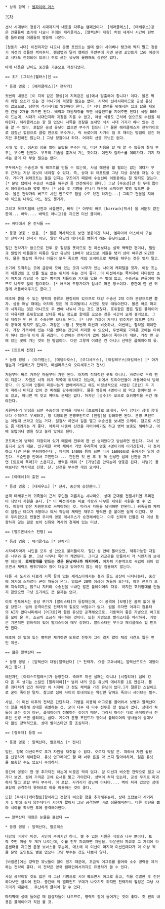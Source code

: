  * 상위 항목 : [[엠파이어 어스]]
 

[[목차]]


 선사 시대부터 청동기 시대까지의 내용을 다루는 캠페인이다. [헤라클레스], [테세우스]같은 인물들이 초기에 나오나 후에는 페리클레스, [알렉산더 대왕] 처럼 세계사 시간에 한번쯤 들어봤을 이름들의 영웅이 나온다.

 [청동기 시대] 이전까지만 나오니 문명 포인트는 쓸데 없이 사이버나 탱크에 찍지 말고 청동기 이전의 것들만 찍어주자. 랜덤맵과 달리 캠페인 후반부에 가면 문명 포인트가 150 이상이고 시대도 한정되어 있으니 주로 쓰는 유닛에 몰빵해도 상관은 없다.

 아래 내용은 난이도 중간을 기준으로 작성되었다.

 == 초기 [그리스|헬라스]인 ==

 * 등장 영웅 : [헤라클레스][* 전략가]


 컷씬의 내용은 [이 지옥 같은 행성|이 지옥같은 섬]에서 탈출해야 합니다! 이다. 물론 딱히 위협 요소가 있는 건 아니기에 걱정할 필요는 없다. 시작이 선사시대이므로 공성 유닛이 없으므로, 당연히 석기시대로 발전해야 한다. [* 시대 발전을 위해서는 집과 탑을 제외한 건물 2개를 지으면 된다. 배럭과 자원채취를 위한 세틀먼트를 지어주면 된다] 식량 800이 드는데, 시대가 시대인지라 곡창을 지을 수 없고, 야생 식물도 근처에 없으므로 수렵을 해야한다. 헤라클레스는 할 일 없으니 서쪽을 정찰을 보내면 석시 시대 기지가 하나 있는 것을 알 수 있다. 포탑은 공성 유닛이 없으면 부수기 힘드니 [* 물론 헤라클레스가 전략가이므로 엄청난 힐링으로 클럽 맨으로 부수거나, 락 쓰로어의 사거리 업 후 때리는 방법이 있긴 하지만 추천하진 않는다.] 그냥 정찰이나 하자. 어차피 선공 유닛은 없다.

 시대 업 후, 샘손의 힘을 빌어 포탑을 부수는 데, 미션 처음을 할 때 알 수 있듯이 절대 부두는 부수면 안된다. 부두의 기술을 훔쳐서 가는 것이다. 예언자 칼카스를 데려가자. 기지 자체는 굳이 다 부술 필요는 없다.

 부두에서는 수송선과 워 래프트를 만들 수 있는데, 사실 해전을 할 필요는 없는 데다가 부두 근처는 지상 유닛이 내려갈 수 있다. 즉, 상대 워 래프트를 그냥 지상 유닛을 때릴 수 있다. 게다가 워래프트는 돌을 던지는 구조이기 때문에 수송선이 이동중에는 잘 맞지도 않는다.[* 문명 탭에서 수송선 속업을 해두면 좀 안전해지긴 한다.] 그냥 [수송선]만 한 두대 뽑아서 헤라클레스와 몇몇 병사 [* 상륙 후 기병을 만나기 때문에 스피어맨 몇명 있으면 좋다. 물론 전략가의 버프로 시민 만으로도 잡을 수도 있긴 하지만...] 그리고 건물을 지어야 하므로 나무도 어느 정도 챙기자. 

 그리고 목표지점에 신전과 세틀먼트, 바락 [* 아무리 봐도 [barrack|막사] 을 써둔것 같긴한데... 바락.... 배럭도 아니고]을 지으면 미션 클리어.


 == 바다에서 온 전사들 ==

 * 등장 영웅 : 없음. [* 물론 역사적으로 보면 영웅이긴 하나, 엠파이어 어스에서 구분인 전략가나 전사가 아닌, 일반 유닛의 에너지를 뻥튀기 해둔 유닛이므로.] 


 일단 전략가가 없으므로 전투 중 힐링을 못하므로 전 미션보다는 살짝 빡빡한 편이나, 필랍과 필랍의 아들들의 피통은 일반 유닛의 10배가 넘으므로 이들을 탱커 삼아 싸우면 되긴한다. 물론 필랍이 죽거나 아들이 모두 죽으면 게임 오버이므로 체력을 채우는 것은 잊지 말고.

 초기에 도착하는 곳에 금광이 모여 있는 곳과 나무가 있는 사이에 캐피탈을 짓자. 이왕 짓는거 세틀먼트 또 만들 필요 없는 위치에 두는 것이 좋다. 이 미션에서는 목적지에 다다르면 초기 위치에 감당할 수 없는 병력이 처들어와 기지를 잃을 수 밖에 없고, 수송선도 만들어야 하므로 나무도 많이 필요하다. [* 애초에 도망가다가 임시로 머문 장소이다. 중간에 한 번 귀찮게 처들어와주기도 한다.]

 애초에 뽑을 수 있는 병력의 종류도 한정되어 있으므로 대강 수송선 2대 이하 분량으로만 뽑자. 섬을 떠날 때에는 어차피 모든 게 파괴될테니 시민도 모두 태워야한다. 물론 바로 파괴가 시작되는 것은 아니므로 두 번에 나눠서 가는 것도 괜찮다. 호위함은 뽑든 말든 플레이어의 자유지만 호위함으로 상대를 이길 정도로 함대를 모으는 것은 시간이 오래 걸리므로, 그냥 저장한 번 한 후 수송선만 보내도 된다. [* 너무 가까이 가거나 멈추지만 않으면 상대의 공격에 맞지도 않는다. 저장은 보험.] 첫번째 미션과 비슷하나, 이번에는 침략을 해야한다. 가장 가까이에 있는 타운 센터는 간단히 처리할 수 있으나, 두번째로 가까운 곳에는 타워가 하나 있는데 이게 좀 귀찮다. 이번에는 전략가가 없어 샘손이 죽어나기 때문. 가장 먼 곳에 있는 곳에 가는 것도 한 방법이다. 다만 그렇게 어려운 건 아니니 선택은 플레이어의 몫.

 == [트로이 전쟁] ==

 * 등장 영웅 : [아가멤논], [메넬라오스], [오디세우스], [아킬레우스|아킬레스] [* 아가멤논과 아킬레스가 전략가, 메넬라우스와 오디세우스가 전사]


 처음부터 바로 가까운 마을부터 가면 된다. 어차피 적대적인 곳도 아니니. 바로바로 우리 편이 되준다. 자원은 시작 위치 북쪽에 위치하고 있는데, 위에서 도리아인들이 처들어와서 방해한다. 이 도리아 인들이 짜증나는게 없애버리려고 해도 비정상적으로 사업된 [포탑] 두 기가 떡하니 버티고 있어 큰 피해를 감수해야한다. 물론 영웅이 4명이니 맘 먹고 쓸어버릴 수도 있고, 아니면 벽 짓고 벼텨도 문제는 없다. 하지만 [궁수]가 오므로 호위병력을 두긴 해야한다.

 자원채취가 안정화 되면 수송선에 병력을 태워서 [트로이]로 보내자. 우리 함대가 상대 함대보다 수적으로 우세하고, 정 걱정되면 문명포인트로 [전함]을 강화하면 된다. 문명 포인트는 이럴때 쓰라고 있는 거다. 일점사 하면서 길을 열고 수송선을 보내면 오케이. 참고로 시민도 좀 데려가는 게 좋다. 어차피 나중에 신전을 지어야하기도 하고 병력 보충도 해야하고. 아예 포탑이나 병원 짓고 눌러 앉아도 된다.

 포트리스에 병력이 저장되어 있기 때문에 전투에 한 번 승리했다고 방심하면 안된다. 다시 보충되서 오기 때문. 인구제한 꽉꽉 채워서 가면 우리쪽이 영웅 4명이기에 이기긴한다. 다 정리하고 나면 문을 부숴야하는데 , 체력이 14000 쯤이 되면 다시 16000으로 돌아가는 일이 생긴다. 부순만큼 안에서 고친단다.... 간단한 컷 씬 후 위 쪽 신성한 섬에 신전을 지으면 [트로이 목마]가 스폰되고, 병력을 태워 [* [기병]은 안되는데 영웅은 된다. 차별?] 들여보내면 역사대로 진행. 단, 신전을 부수면 게임 오버다.

 == [아테네]의 출현 ==

 * 등장 영웅 : [테세우스] [* 전사, 중간에 승천한다.]

 본격 테세우스와 귀족들이 근처 주민들 괴롭히는 시나리오. 상대 군대를 전멸시키면 우리편이 되면서 자원을 준다. [* 이 미션에서는 따로 식량과 나무를 제와한 자원을 캘 수 없다. 이렇게 얻은 자원만으로 싸워야하는 것. 따라서 자원을 낭비하면 안된다.] 귀족들의 체력이 엄청난 데다가 6명이나 되서 적당히 체력만 채우고 병력만 좀 붙이면 쉽게 이긴다. 모두 우리편으로 만들면 우리의 영웅 테세우스가 승천해버린다. 이후 신화적 인물은 더 이상 등장하지 않는 걸로 보아 신화와 역사의 경계에 있는 미션.

 == [펠로폰네소스 전쟁] ==

 * 등장 영웅 : 페리클레스 [* 전략가]

 시작하자마자 시민을 모두 성 안으로 불러들이자. 일단 성 안에 들어오면, 채취가능한 자원은 나무와 돌 뿐. 그냥 나무나 죽어라 캐면된다. 그리고 외교관을 만들어서 각 식민지에 보내면 되는데, '''호위함대를 만드는 것은 돈낭비니까 하지마라.''' 어차피 기본적으로 속업이 되어 있으면서 체력도 뻥튀기되어 있어 대놓고 맞아주지 않는 이상 침몰하지 않는다. 

 다른 세 도시와 다르게 서쪽 끝에 있는 세게스타에서는 철과 골드 광산이 나타나는데, 중간에 여기에 스파르타 군이 쳐들어 온다. 밀집군 20명 이상이 쳐들어 오는데, 이후 전투가 오래 지속되지는 않으니 지키려 수송선을 보내던 말든 플레이어의 자유. 하지만 호위함대를 만들지 않았으면 그냥 포기해도 큰 문제는 없다. 

 이후 전투에서는 공성 무기가 [발리스타]가 등장하는데, 이 공격에 [보병]은 꼼짝 없이 몰살 당한다. 범위 공격이므로 전략가의 힐로도 버틸수가 없다. 팁을 주자면 어차피 컴퓨터의 AI가 없다시피해서 [어그로]라 끌린 유닛만 공격해오므로, 기동력이 좋은 기병으로 어그로를 모아 온 후, 조금씩 조금식 처리하는 것이다. 또한 기병으로 발리스타를 처리하자. 기병은 기본적인 방어력이 있어 발리스타에 매우 강하다. 발리스타만 부수고 페리클레스 힐 받으면 된다. 

 애초에 성 앞에 있는 병력만 제거하면 되므로 전투가 그리 길지 않아 체감 시간도 짧은 편인 미션.

 == 젊은 알렉산더 ==

 * 등장 영웅 : [알렉산더 대왕|알렉산더] [* 전략가. 요즘 교과서에는 알렉산드로스 대왕이라고 한다.]

 예언자인 [아리스토텔레스]가 등장한다. 죽어도 미션 실패는 아니나 [시칠리아] 섬에 갔다 온 후 생기는 스킬인 [말라리아][* 범위 내의 모든 유닛의 에너지를 1로 만든다. 물론 최대치가 있긴 하지만 이 시대에 그 정도 체력을 가진 유닛이 없다.]가 절륜한 스킬이므로 굳이 죽이진 말자. 참고로 섬에 사이의 토네이도는 약간만 닿아도 죽으니 세이브는 필수.

 사실, 이 미션 이후의 전략은 간단하다. 기병을 이용해 어그로를 끌어와서 보병과 알렉산더의 힐을 이용해 상대를 궤멸하는 것. 굳이 다수 대 다수 전투를 할 필요가 없다. 상대가 쳐들어 오는 것이 아닌, 플레이어가 정복하는 것이기 때문. 따라서 하라는 데로 움직이면서 전투만 신경 쓰면 클리어는 쉽다. 게다가 문명 포인트가 쌓여서 플레이어의 병사들이 상대보다 훨씬 강력하므로. 상대 발리스타만 좀 조심하자.

 == [정복자] 등장 ==

 * 등장 영웅 : 알렉산더, 필로테스 [* 전사]

 일단, 정복 미션이므로 추가 자원을 채취할 수 없다. 오로지 약탈 뿐. 따라서 자원 활용을 신중하게 해야한다. 유닛 업그레이드 할 때 너무 돈을 막 쓰지 말아야하며, 잃은 유닛을 보충할 수도 없으니 주의하자.

 중간에 영웅이 한 명 추가되긴 하는데 비중은 딱히 없다. 앞 미션과 비슷한 전략으로 밀고 나가다 보면, 섬에 가까운 곳에 요새를 뚫고 가야한다. 성벽이 쳐져 있는데, 공성 무기로 파괴하지 말고 포탑 부터 부수자. 이 포탑, 사거리가 장난이 아니다.... 벽이 쳐져 있으면 상대포탑이 공격하지 못하므로 이를 이용하는 것이 좋다. 

 또한 [투석기|캐터펄트]함이라고 전함과 비슷한 함을 추가해주는데, 상대 포탑보다 사거리가 1 밖에 길지 않는데다가 시야가 짧아서 그냥 공격하면 바로 침몰해버린다. 다른 함선을 뽑아 시야를 확보한 후에 공격해야한다. 

 == 알렉산더 대왕은 눈물을 흘렸다 == 

 * 등장 영웅 : 알렉산더, 필로테스

 대망의 마지막 미션. 시민이 주어지긴 하나, 캘 수 있는 자원은 식량과 나무 뿐이다. 토착 주민 마을 두 개가 나오는데, 이를 전부 파괴하면 자원을, 타운센터 파괴후 그 자리에 타운센터를 지으면 문명 보너스를 주는데, 애초에 이 미션이 마지막 미션인데다가 더 이상 찍을 문명 포인트도 별로 없으니 그냥 부수는 것도 나쁘지 않다.

 [바빌론]에는 강력한 유닛들이 많이 있기 때문에, 조금씩 어그로를 끌어와 소수 병력을 제거하는 전략이 좋다. 이 전략은 영국 캠페인에서까지도 유용하게 쓸 수 있다.

 사실 공략이랄 것도 없은 게 그냥 기병으로 시야 확보면서 어그로 끌고, 적을 섬멸한 후 전진하다보면 클리어 된다. 중간에 워 앨피펀트 부대가 나오기도 하지만 전략가의 힐링은 그냥 사기이기 때문에.. 무난하게 클리어 할 수 있다.

 마지막에 성에 들어갈 때 암살자들이 나오므로, 병력도 같이 들어가는 것이 좋다. 컷 씬의 내용은 플레이어가 직접 볼 것.



 
 

